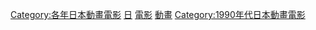{{Yearnav|日本動畫電影}}

[[Category:各年日本動畫電影|Category:各年日本動畫電影]]
[[Category:1993年動畫電影|日]]
[[Category:1993年日本動畫作品|電影]]
[[Category:1993年日本電影作品|動畫]]
[[Category:1990年代日本動畫電影|Category:1990年代日本動畫電影]]